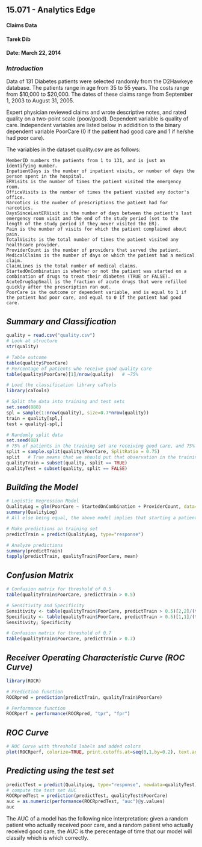 15.071 - Analytics Edge
------------------------------------------------------------------
#### Claims Data
#### Tarek Dib
#### Date: March 22, 2014

### *Introduction*
Data of 131 Diabetes patients were selected randomly from the D2Hawkeye database. The patients range in age from 35 to 55 years. The costs range from $10,000 to $20,000. The dates of these claims range from September 1, 2003 to August 31, 2005.

Expert physician reviewed claims and wrote descriptive notes, and rated quality on a two-point
scale (poor/good). Dependent variable is quality of care. Independent variables are listed below in addidition to the binary dependent variable PoorCare (0 if the patient had good care and 1 if he/she had poor care).

The variables in the dataset quality.csv are as follows:

    MemberID numbers the patients from 1 to 131, and is just an identifying number.
    InpatientDays is the number of inpatient visits, or number of days the person spent in the hospital.
    ERVisits is the number of times the patient visited the emergency room.
    OfficeVisits is the number of times the patient visited any doctor's office.
    Narcotics is the number of prescriptions the patient had for narcotics.
    DaysSinceLastERVisit is the number of days between the patient's last emergency room visit and the end of the study period (set to the length of the study period if they never visited the ER). 
    Pain is the number of visits for which the patient complained about pain.
    TotalVisits is the total number of times the patient visited any healthcare provider.
    ProviderCount is the number of providers that served the patient.
    MedicalClaims is the number of days on which the patient had a medical claim.
    ClaimLines is the total number of medical claims.
    StartedOnCombination is whether or not the patient was started on a combination of drugs to treat their diabetes (TRUE or FALSE).
    AcuteDrugGapSmall is the fraction of acute drugs that were refilled quickly after the prescription ran out.
    PoorCare is the outcome or dependent variable, and is equal to 1 if the patient had poor care, and equal to 0 if the patient had good care.

## *Summary and Classification*
```r
quality = read.csv("quality.csv")
# Look at structure
str(quality)

# Table outcome
table(quality$PoorCare)
# Percentage of patients who receive good quality care
table(quality$PoorCare)[1]/nrow(quality)   # ~75%

# Load the classification library caTools   
library(caTools)

# Split the data into training and test sets
set.seed(888)
spl = sample(1:nrow(quality), size=0.7*nrow(quality))
train = quality[spl,]
test = quality[-spl,]

# Randomly split data
set.seed(88)
# 75% of patients in the training set are receiving good care, and 75% of patients in the test set are receing good care 
split = sample.split(quality$PoorCare, SplitRatio = 0.75)
split   # True means that we should put that observation in the training set. False means we should put it in the test set.
qualityTrain = subset(quality, split == TRUE)
qualityTest = subset(quality, split == FALSE)
```

## *Building the Model*
```r
# Logistic Regression Model
QualityLog = glm(PoorCare ~ StartedOnCombination + ProviderCount, data=qualityTrain, family=binomial)
summary(QualityLog)
# All else being equal, the above model implies that starting a patient on a combination of drugs is indicative of poor care because the coefficient value is positive, meaning that positive values of the variable make the outcome of 1 more likely.

# Make predictions on training set
predictTrain = predict(QualityLog, type="response")

# Analyze predictions
summary(predictTrain)
tapply(predictTrain, qualityTrain$PoorCare, mean)
```

## *Confusion Matrix*
```r
# Confusion matrix for threshold of 0.5
table(qualityTrain$PoorCare, predictTrain > 0.5)

# Sensitivity and Specificity
Sensitivity <- table(qualityTrain$PoorCare, predictTrain > 0.5)[2,2]/(table(qualityTrain$PoorCare, predictTrain > 0.5)[2,1] + table(qualityTrain$PoorCare, predictTrain > 0.5)[2,2])
Specificity <- table(qualityTrain$PoorCare, predictTrain > 0.5)[1,1]/(table(qualityTrain$PoorCare, predictTrain > 0.5)[1,1] + table(qualityTrain$PoorCare, predictTrain > 0.5)[1,2])
Sensitivity; Specificity

# Confusion matrix for threshold of 0.7
table(qualityTrain$PoorCare, predictTrain > 0.7)
```

## *Receiver Operating Characteristic Curve (ROC Curve)*
```r
library(ROCR)

# Prediction function
ROCRpred = prediction(predictTrain, qualityTrain$PoorCare)

# Performance function
ROCRperf = performance(ROCRpred, "tpr", "fpr")
```

## *ROC Curve*
```r
# ROC Curve with threshold labels and added colors 
plot(ROCRperf, colorize=TRUE, print.cutoffs.at=seq(0,1,by=0.2), text.adj=c(-0.2,1.5))
```

## *Predicting using the test set*
```r
predictTest = predict(QualityLog, type="response", newdata=qualityTest)
# compute the test set AUC
ROCRpredTest = prediction(predictTest, qualityTest$PoorCare)
auc = as.numeric(performance(ROCRpredTest, "auc")@y.values)
auc
```
The AUC of a model has the following nice interpretation: given a random patient who actually received poor care, and a random patient who actually received good care, the AUC is the perecentage of time that our model will classify which is which correctly. 
